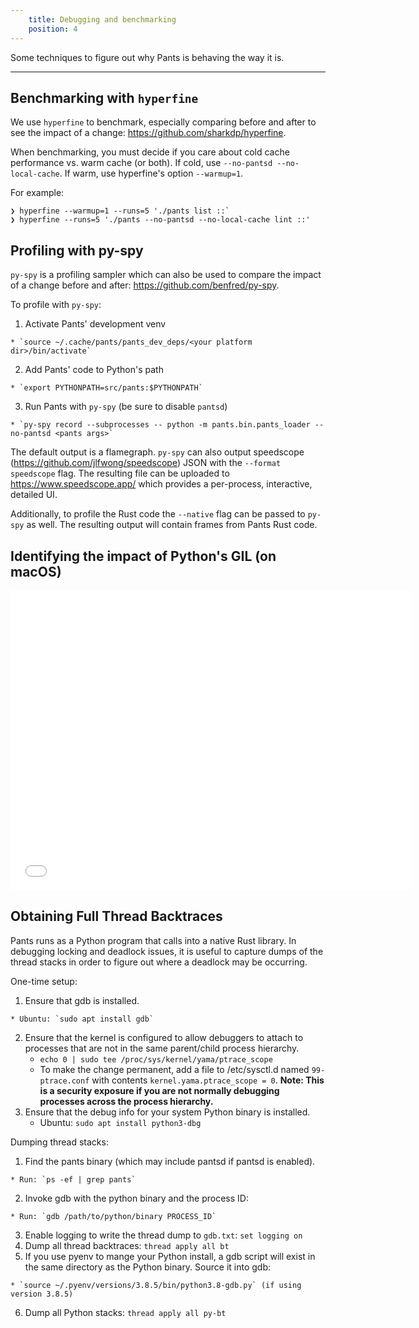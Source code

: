 ```yaml
---
    title: Debugging and benchmarking
    position: 4
---
```


Some techniques to figure out why Pants is behaving the way it is.

---

## Benchmarking with `hyperfine`

We use `hyperfine` to benchmark, especially comparing before and after to see the impact of a change: https://github.com/sharkdp/hyperfine.

When benchmarking, you must decide if you care about cold cache performance vs. warm cache (or both). If cold, use `--no-pantsd --no-local-cache`. If warm, use hyperfine's option `--warmup=1`.

For example:

```
❯ hyperfine --warmup=1 --runs=5 './pants list ::`
❯ hyperfine --runs=5 './pants --no-pantsd --no-local-cache lint ::'
```

## Profiling with py-spy

`py-spy` is a profiling sampler which can also be used to compare the impact of a change before and after: https://github.com/benfred/py-spy.

To profile with `py-spy`:

1. Activate Pants' development venv

```
* `source ~/.cache/pants/pants_dev_deps/<your platform dir>/bin/activate`
```

2. Add Pants' code to Python's path

```
* `export PYTHONPATH=src/pants:$PYTHONPATH`
```

3. Run Pants with `py-spy` (be sure to disable `pantsd`)

```
* `py-spy record --subprocesses -- python -m pants.bin.pants_loader --no-pantsd <pants args>`

```

The default output is a flamegraph. `py-spy` can also output speedscope (https://github.com/jlfwong/speedscope) JSON with the `--format speedscope` flag. The resulting file can be uploaded to https://www.speedscope.app/ which provides a per-process, interactive, detailed UI.

Additionally, to profile the Rust code the `--native` flag can be passed to `py-spy` as well. The resulting output will contain frames from Pants Rust code.

## Identifying the impact of Python's GIL (on macOS)

<iframe
  class="embedly-embed"
  src="//cdn.embedly.com/widgets/media.html?src=https%3A%2F%2Fwww.youtube.com%2Fembed%2FzALr3zFIQJo%3Ffeature%3Doembed&display_name=YouTube&url=https%3A%2F%2Fwww.youtube.com%2Fwatch%3Fv%3DzALr3zFIQJo&image=https%3A%2F%2Fi.ytimg.com%2Fvi%2FzALr3zFIQJo%2Fhqdefault.jpg&key=f2aa6fc3595946d0afc3d76cbbd25dc3&type=text%2Fhtml&schema=youtube"
  width="640"
  height="480"
  scrolling="no"
  title="YouTube embed"
  frameborder="0"
  allow="autoplay; fullscreen"
  allowfullscreen="true"
></iframe>

## Obtaining Full Thread Backtraces

Pants runs as a Python program that calls into a native Rust library. In debugging locking and deadlock issues, it is useful to capture dumps of the thread stacks in order to figure out where a deadlock may be occurring.

One-time setup:

1. Ensure that gdb is installed.

```
* Ubuntu: `sudo apt install gdb`
```

2. Ensure that the kernel is configured to allow debuggers to attach to processes that are not in the same parent/child process hierarchy.
   - `echo 0 | sudo tee /proc/sys/kernel/yama/ptrace_scope`
   - To make the change permanent, add a file to /etc/sysctl.d named `99-ptrace.conf` with contents `kernel.yama.ptrace_scope = 0`. **Note: This is a security exposure if you are not normally debugging processes across the process hierarchy.**
3. Ensure that the debug info for your system Python binary is installed.
   - Ubuntu: `sudo apt install python3-dbg`

Dumping thread stacks:

1. Find the pants binary (which may include pantsd if pantsd is enabled).

```
* Run: `ps -ef | grep pants`
```

2. Invoke gdb with the python binary and the process ID:

```
* Run: `gdb /path/to/python/binary PROCESS_ID`
```

3. Enable logging to write the thread dump to `gdb.txt`: `set logging on`
4. Dump all thread backtraces: `thread apply all bt`
5. If you use pyenv to mange your Python install, a gdb script will exist in the same directory as the Python binary. Source it into gdb:

```
* `source ~/.pyenv/versions/3.8.5/bin/python3.8-gdb.py` (if using version 3.8.5)
```

6. Dump all Python stacks: `thread apply all py-bt`

